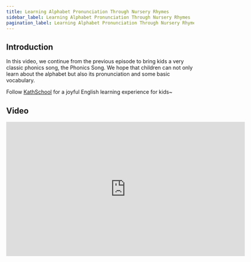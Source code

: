 ```yaml
---
title: Learning Alphabet Pronunciation Through Nursery Rhymes
sidebar_label: Learning Alphabet Pronunciation Through Nursery Rhymes
pagination_label: Learning Alphabet Pronunciation Through Nursery Rhymes
---
```


## Introduction

In this video, we continue from the previous episode to bring kids a very classic phonics song, the Phonics Song. We hope that children can not only learn about the alphabet but also its pronunciation and some basic vocabulary. 

Follow [KathSchool](https://space.bilibili.com/20797715) for a joyful English learning experience for kids~

## Video

<iframe
  src="https://player.bilibili.com/player.html?bvid=BV1mN4y1R7Qd&cid=1&page=1"
  scrolling="no"
  border="0"
  frameborder="no"
  framespacing="0"
  allowfullscreen="true"
  width="640"
  height="360"
></iframe>
